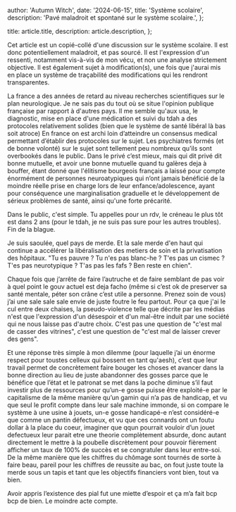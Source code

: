 
  author: 'Autumn Witch',
  date: '2024-06-15',
  title: 'Système scolaire',
  description:
    'Pavé maladroit et spontané sur le système scolaire.',
};

  title: article.title,
  description: article.description,
};


Cet article est un copié-collé d'une discussion sur le système scolaire. Il est donc potentiellement maladroit, et pas sourcé.
Il est l'expression d'un ressenti, notamment vis-à-vis de mon vécu, et non une analyse strictement objective.
Il est également sujet à modification(s), une fois que j'aurai mis en place un système de traçabilité des modifications qui les rendront transparentes.



La france a des années de retard au niveau recherches scientifiques sur le plan neurologique.
Je ne sais pas du tout où se situe l'opinion publique française par rapport à d'autres pays.
Il me semble qu'aux usa, le diagnostic, mise en place d'une médication et suivi du tdah a des protocoles relativement solides (bien que le système de santé libéral là bas soit atroce)
En france on est archi loin d’atteindre un consensus medical permettant d’établir des protocoles sur le sujet.
Les psychiatres formés (et de bonne volonté) sur le sujet sont tellement peu nombreux qu’ils sont overbookés dans le public.
Dans le privé c’est mieux, mais qui dit privé dit bonne mutuelle, et avoir une bonne mutuelle quand tu galères deja à bouffer,
étant donné que l'élitisme bourgeois français a laissé pour compte énormément de personnes neuroatypiques qui n’ont jamais bénéficié de la moindre réelle prise en charge lors de leur enfance/adolescence,
ayant pour conséquence une marginalisation graduelle et le développement de sérieux problèmes de santé, ainsi qu'une forte précarité.

Dans le public, c'est simple. Tu appelles pour un rdv, le créneau le plus tôt est dans 2 ans (pour le tdah, je ne suis pas sure pour les autres troubles). Fin de la blague.

Je suis saoulée, quel pays de merde. Et la sale merde d'en haut qui continue a accélérer la libéralisation des metiers de soin et la privatisation des hôpitaux.
"Tu es pauvre ? Tu n'es pas blanc-he ? T'es pas un cismec ? T'es pas neurotypique ? T'as pas les fafs ? Ben reste en chien".

Chaque fois que j’arrête de faire l’autruche et de faire semblant de pas voir à quel point le gouv actuel est deja facho (même si c’est ok de preserver sa santé mentale, péter son crâne c’est utile a personne. Prenez soin de vous)
j’ai une sale sale sale envie de juste foutre le feu partout. Pour ça que j'ai le cul entre deux chaises, la pseudo-violence telle que décrite par les médias n'est que l'expression d'un désespoir et d'un mal-être
induit par une société qui ne nous laisse pas d'autre choix. C'est pas une question de "c'est mal de casser des vitrines", c'est une question de "c'est mal de laisser crever des gens".

Et une réponse très simple à mon dilemme (pour laquelle j’ai un énorme respect pour toustes celleux qui bossent en tant qu'aesh),
c’est que leur travail permet de concrètement faire bouger les choses et avancer dans la bonne direction au lieu de juste abandonner des gosses
parce que le bénéfice que l’état et le patronat se met dans la poche diminue s’il faut investir plus de ressources pour qu’un-e gosse puisse être exploité-e par le capitalisme de la même manière
qu’un gamin qui n’a pas de handicap, et vu que seul le profit compte dans leur sale machine immonde, si on compare le système à une usine à jouets,
un-e gosse handicapé-e n’est considéré-e que comme un pantin défectueux, et vu que ces connards ont un foutu dollar à la place du coeur,
imaginer que qqun pourrait vouloir d’un jouet defectueux leur parait etre une theorie complètement absurde, donc autant directement le mettre à la poubelle discrètement
pour pouvoir fièrement afficher un taux de 100% de succès et se congratuler dans leur entre-soi.
De la même manière que les chiffres du chômage sont tournés de sorte à faire beau, pareil pour les chiffres de reussite au bac,
on fout juste toute la merde sous un tapis et tant que les objectifs financiers vont bien, tout va bien.

Avoir appris l’existence des pial fut une miette d’espoir et ça m’a fait bcp bcp de bien.
Le moindre acte compte.